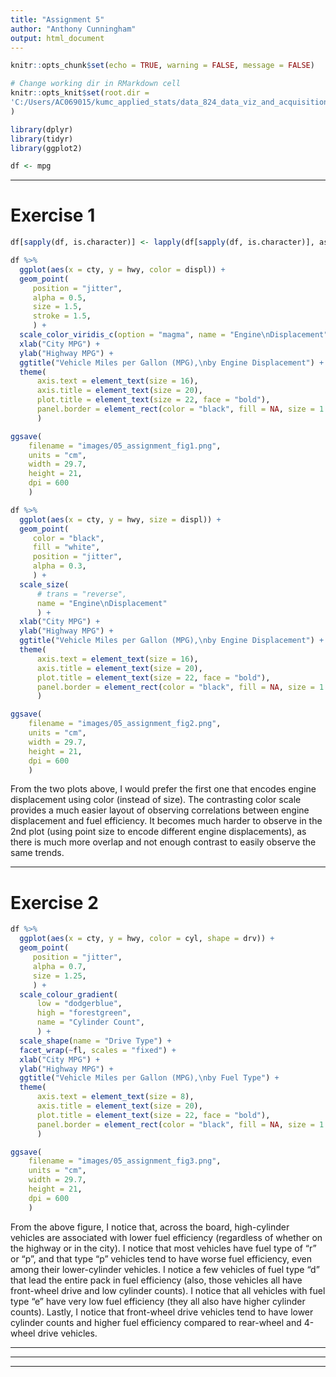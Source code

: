 ```yaml
---
title: "Assignment 5"
author: "Anthony Cunningham"
output: html_document
---
```


```r
knitr::opts_chunk$set(echo = TRUE, warning = FALSE, message = FALSE)

# Change working dir in RMarkdown cell
knitr::opts_knit$set(root.dir = 
'C:/Users/AC069015/kumc_applied_stats/data_824_data_viz_and_acquisition/5_multivariate_eda_part_two'
)

library(dplyr)
library(tidyr)
library(ggplot2)

df <- mpg
```

___

# Exercise 1

```r
df[sapply(df, is.character)] <- lapply(df[sapply(df, is.character)], as.factor)
```

```r
df %>% 
  ggplot(aes(x = cty, y = hwy, color = displ)) +
  geom_point(
     position = "jitter",
     alpha = 0.5,
     size = 1.5,
     stroke = 1.5,
     ) +
  scale_color_viridis_c(option = "magma", name = "Engine\nDisplacement") +
  xlab("City MPG") +
  ylab("Highway MPG") +
  ggtitle("Vehicle Miles per Gallon (MPG),\nby Engine Displacement") +
  theme(
      axis.text = element_text(size = 16),
      axis.title = element_text(size = 20),
      plot.title = element_text(size = 22, face = "bold"),
      panel.border = element_rect(color = "black", fill = NA, size = 1.5)
      )
```

```r
ggsave(
    filename = "images/05_assignment_fig1.png",
    units = "cm",
    width = 29.7,
    height = 21,
    dpi = 600
    )
```

```r
df %>% 
  ggplot(aes(x = cty, y = hwy, size = displ)) +
  geom_point(
     color = "black",
     fill = "white",
     position = "jitter",
     alpha = 0.3,
     ) +
  scale_size(
      # trans = "reverse",
      name = "Engine\nDisplacement"
      ) +
  xlab("City MPG") +
  ylab("Highway MPG") +
  ggtitle("Vehicle Miles per Gallon (MPG),\nby Engine Displacement") +
  theme(
      axis.text = element_text(size = 16),
      axis.title = element_text(size = 20),
      plot.title = element_text(size = 22, face = "bold"),
      panel.border = element_rect(color = "black", fill = NA, size = 1.5)
      )
```

```r
ggsave(
    filename = "images/05_assignment_fig2.png",
    units = "cm",
    width = 29.7,
    height = 21,
    dpi = 600
    )
```

From the two plots above, I would prefer the first one that encodes engine displacement using color (instead of size). The contrasting color scale provides a much easier layout of observing correlations between engine displacement and fuel efficiency. It becomes much harder to observe in the 2nd plot (using point size to encode different engine displacements), as there is much more overlap and not enough contrast to easily observe the same trends. 

___

# Exercise 2

```r
df %>% 
  ggplot(aes(x = cty, y = hwy, color = cyl, shape = drv)) +
  geom_point(
     position = "jitter",
     alpha = 0.7,
     size = 1.25,
     ) +
  scale_colour_gradient(
      low = "dodgerblue",
      high = "forestgreen",
      name = "Cylinder Count",
      ) +
  scale_shape(name = "Drive Type") +
  facet_wrap(~fl, scales = "fixed") +
  xlab("City MPG") +
  ylab("Highway MPG") +
  ggtitle("Vehicle Miles per Gallon (MPG),\nby Fuel Type") +
  theme(
      axis.text = element_text(size = 8),
      axis.title = element_text(size = 20),
      plot.title = element_text(size = 22, face = "bold"),
      panel.border = element_rect(color = "black", fill = NA, size = 1.5)
      )
```

```r
ggsave(
    filename = "images/05_assignment_fig3.png",
    units = "cm",
    width = 29.7,
    height = 21,
    dpi = 600
    )
```

From the above figure, I notice that, across the board, high-cylinder vehicles are associated with lower fuel efficiency (regardless of whether on the highway or in the city). I notice that most vehicles have fuel type of "r" or "p", and that type "p" vehicles tend to have worse fuel efficiency, even among their lower-cylinder vehicles. I notice a few vehicles of fuel type "d" that lead the entire pack in fuel efficiency (also, those vehicles all have front-wheel drive and low cylinder counts). I notice that all vehicles with fuel type "e" have very low fuel efficiency (they all also have higher cylinder counts). Lastly, I notice that front-wheel drive vehicles tend to have lower cylinder counts and higher fuel efficiency compared to rear-wheel and 4-wheel drive vehicles.

___
___
___